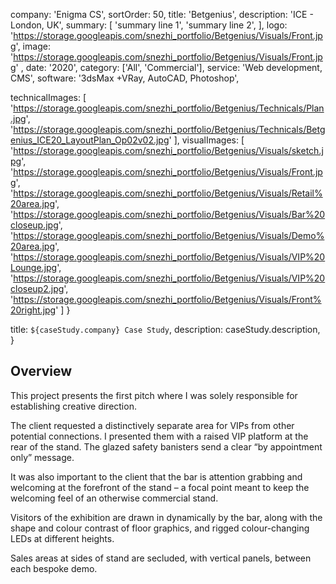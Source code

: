   company: 'Enigma CS',
  sortOrder: 50,
  title: 'Betgenius',
  description:
    'ICE - London, UK',
  summary: [
    'summary line 1',
    'summary line 2',
  ],
  logo: 'https://storage.googleapis.com/snezhi_portfolio/Betgenius/Visuals/Front.jpg',
  image: 'https://storage.googleapis.com/snezhi_portfolio/Betgenius/Visuals/Front.jpg' ,
  date: '2020',
  category: ['All', 'Commercial'],
  service: 'Web development, CMS',
  software: '3dsMax +VRay, AutoCAD, Photoshop',

technicalImages: [
  'https://storage.googleapis.com/snezhi_portfolio/Betgenius/Technicals/Plan.jpg',
  'https://storage.googleapis.com/snezhi_portfolio/Betgenius/Technicals/Betgenius_ICE20_LayoutPlan_Op02v02.jpg'
],
visualImages: [
  'https://storage.googleapis.com/snezhi_portfolio/Betgenius/Visuals/sketch.jpg',
  'https://storage.googleapis.com/snezhi_portfolio/Betgenius/Visuals/Front.jpg',
  'https://storage.googleapis.com/snezhi_portfolio/Betgenius/Visuals/Retail%20area.jpg',
  'https://storage.googleapis.com/snezhi_portfolio/Betgenius/Visuals/Bar%20closeup.jpg',
  'https://storage.googleapis.com/snezhi_portfolio/Betgenius/Visuals/Demo%20area.jpg',
  'https://storage.googleapis.com/snezhi_portfolio/Betgenius/Visuals/VIP%20Lounge.jpg',
  'https://storage.googleapis.com/snezhi_portfolio/Betgenius/Visuals/VIP%20closeup2.jpg',
  'https://storage.googleapis.com/snezhi_portfolio/Betgenius/Visuals/Front%20right.jpg'
  ]
}

  title: `${caseStudy.company} Case Study`,
  description: caseStudy.description,
}

## Overview

This project presents the first pitch where I was solely responsible for establishing creative direction. 

The client requested a distinctively separate area for VIPs from other potential connections. I presented them with a raised VIP platform at the rear of the stand. The glazed safety banisters send a clear “by appointment only” message.

It was also important to the client that the bar is attention grabbing and welcoming at the forefront of the stand – a focal point meant to keep the welcoming feel of an otherwise commercial stand.

Visitors of the exhibition are drawn in dynamically by the bar, along with the shape and colour contrast of floor graphics, and rigged colour-changing LEDs at different heights.

Sales areas at sides of stand are secluded, with vertical panels, between each bespoke demo.
